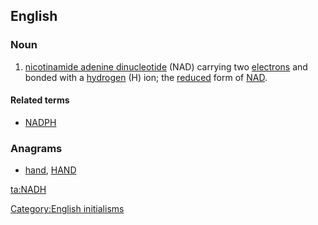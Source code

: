 ==English==

===Noun===
{{wikipedia}}
{{en-noun|-}}

# {{context|biochemistry|lang=en}} [[nicotinamide adenine dinucleotide]] (NAD) carrying two [[electron]]s and bonded with a [[hydrogen]] (H) ion; the [[reduced]] form of [[NAD]].

====Related terms====
* [[NADPH]]

===Anagrams===
* [[hand#English|hand]], [[HAND#English|HAND]]

[[Category:English initialisms]]

[[ta:NADH]]